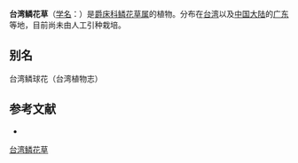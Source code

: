 {{Speciesbox
| name = 台湾鳞花草
| status = 
| status_system = 
| image = 
| genus = Lepidagathis
| species = formosensis
| authority = C. B. Clarke ex Hayata
}}

'''台湾鳞花草'''（[[学名|学名]]：{{lang|la|''Lepidagathis formosensis''}}）是[[爵床科|爵床科]][[鳞花草属|鳞花草属]]的植物。分布在[[台湾|台湾]]以及[[中国大陆|中国大陆]]的[[广东|广东]]等地，目前尚未由人工引种栽培。

== 别名 ==
台湾鳞球花（台湾植物志）

== 参考文献 ==
<div class="references-small">
* {{cite web| url =http://www.bioinfo.cn/db05/KmzwSpecies.php?action=view&id=156| title =台湾鳞花草| work =《中国高等植物数据库全库》| publisher =中国科学院微生物研究所| author =昆明植物研究所| accessdate =2009-02-20| deadurl =yes| archiveurl =https://web.archive.org/web/20160305014838/http://www.bioinfo.cn/db05/KmzwSpecies.php?action=view&id=156| archivedate =2016-03-05}}
</div>
{{Taxonbar|from=Q10915178}}

[[Category:鳞花草属|台湾鳞花草]]


{{植物小作品}}